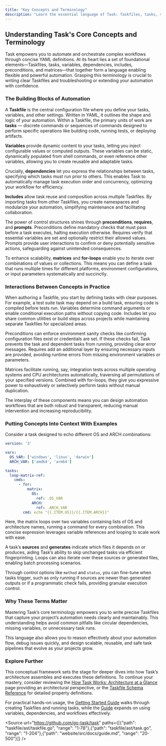 ```yaml
---
title: "Key Concepts and Terminology"
description: "Learn the essential language of Task: Taskfiles, tasks, variables, dependencies, includes, preconditions, and matrices. Understanding these enables you to author and reason about automation workflows efficiently."
---
```


## Understanding Task's Core Concepts and Terminology

Task empowers you to automate and orchestrate complex workflows through concise YAML definitions. At its heart lies a set of foundational elements—Taskfiles, tasks, variables, dependencies, includes, preconditions, and matrices—that together form a language enabling flexible and powerful automation. Grasping this terminology is crucial to writing clear Taskfiles and troubleshooting or extending your automation with confidence.

### The Building Blocks of Automation

A **Taskfile** is the central configuration file where you define your tasks, variables, and other settings. Written in YAML, it outlines the shape and logic of your automation. Within a Taskfile, the primary units of work are **tasks** — discrete commands or sequences of commands designed to perform specific operations like building code, running tests, or deploying artifacts.

**Variables** provide dynamic content to your tasks, letting you inject configurable values or computed outputs. These variables can be static, dynamically populated from shell commands, or even reference other variables, allowing you to create reusable and adaptable tasks.

Crucially, **dependencies** let you express the relationships between tasks, specifying which tasks must run prior to others. This enables Task to automatically manage task execution order and concurrency, optimizing your workflow for efficiency.

**Includes** allow task reuse and composition across multiple Taskfiles. By importing tasks from other Taskfiles, you create namespaces and modularize your automation, simplifying maintenance and facilitating collaboration.

The power of control structures shines through **preconditions**, **requires**, and **prompts**. Preconditions define mandatory checks that must pass before a task executes, halting execution otherwise. Requires verify that essential variables are set and optionally restrict their allowed values. Prompts provide user interactions to confirm or deny potentially sensitive actions, safeguarding against unintended consequences.

To enhance scalability, **matrices** and **for-loops** enable you to iterate over combinations of values or collections. This means you can define a task that runs multiple times for different platforms, environment configurations, or input parameters systematically and succinctly.

### Interactions Between Concepts in Practice

When authoring a Taskfile, you start by defining tasks with clear purposes. For example, a test suite task may depend on a build task, ensuring code is compiled before tests run. Variables determine command arguments or enable conditional execution paths without copying code. Includes let you share common utilities or build steps across projects while maintaining separate Taskfiles for specialized areas.

Preconditions can enforce environment sanity checks like confirming configuration files exist or credentials are set. If these checks fail, Task prevents the task and dependent tasks from running, providing clear error messages. Requires add an additional layer by ensuring necessary inputs are provided, avoiding runtime errors from missing environment variables or parameters.

Matrices facilitate running, say, integration tests across multiple operating systems and CPU architectures automatically, traversing all permutations of your specified versions. Combined with for-loops, they give you expressive power to exhaustively or selectively perform tasks without manual duplication.

The interplay of these components means you can design automation workflows that are both robust and transparent, reducing manual intervention and increasing reproducibility.

### Putting Concepts Into Context With Examples

Consider a task designed to echo different OS and ARCH combinations:

```yaml
version: '3'

vars:
  OS_VAR: ['windows', 'linux', 'darwin']
  ARCH_VAR: ['amd64', 'arm64']

tasks:
  loop-matrix-ref:
    cmds:
      - for:
          matrix:
            OS:
              ref: .OS_VAR
            ARCH:
              ref: .ARCH_VAR
        cmd: echo "{{.ITEM.OS}}/{{.ITEM.ARCH}}"
```

Here, the matrix loops over two variables containing lists of OS and architecture names, running a command for every combination. This concise expression leverages variable references and looping to scale work with ease.

A task’s **sources** and **generates** indicate which files it depends on or produces, aiding Task’s ability to skip unchanged tasks via efficient fingerprinting. Loops can also iterate over these sources or generated files, enabling batch processing scenarios.

Through control options like `method` and `status`, you can fine-tune when tasks trigger, such as only running if sources are newer than generated outputs or if a programmatic check fails, providing granular execution control.

### Why These Terms Matter

Mastering Task’s core terminology empowers you to write precise Taskfiles that capture your project’s automation needs clearly and maintainably. This understanding helps avoid common pitfalls like circular dependencies, missing variables, or unnecessary task runs.

This language also allows you to reason effectively about your automation flow, debug issues quickly, and design scalable, reusable, and safe task pipelines that evolve as your projects grow.

### Explore Further

This conceptual framework sets the stage for deeper dives into how Task’s architecture assembles and executes these definitions. To continue your mastery, consider reviewing the [How Task Works: Architecture at a Glance](/overview/core-concepts-architecture/architecture-overview) page providing an architectural perspective, or the [Taskfile Schema Reference](/website/src/docs/reference/schema.md) for detailed property definitions.

For practical hands-on usage, the [Getting Started Guide](/getting-started) walks through creating Taskfiles and running tasks, while the [Guide](/guides/core-workflows/tasks-vars-dependencies) expands on using variables, dependencies, and workflows effectively.

<Source url="https://github.com/go-task/task" paths={[{"path": "taskfile/ast/taskfile.go", "range": "1-78"},{"path": "taskfile/ast/task.go", "range": "1-204"},{"path": "website/src/docs/guide.md", "range": "20-500"}]} />